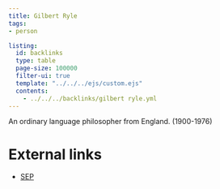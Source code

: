 ```yaml
---
title: Gilbert Ryle
tags: 
- person 

listing:
  id: backlinks
  type: table
  page-size: 100000
  filter-ui: true
  template: "../../../ejs/custom.ejs"
  contents:
    - ../../../backlinks/gilbert ryle.yml
---
```


An ordinary language philosopher from England.  (1900-1976)

# External links 
- [SEP](https://plato.stanford.edu/entries/ryle/)